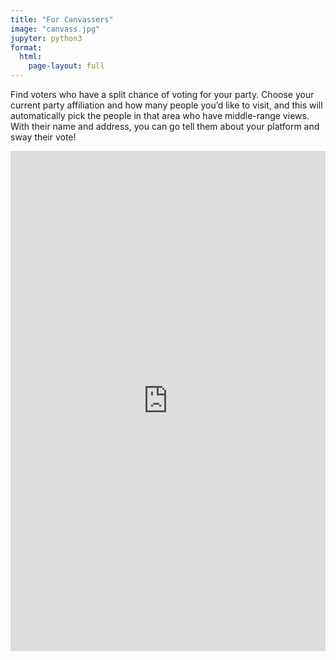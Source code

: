 ```yaml
---
title: "For Canvassers"
image: "canvass.jpg"
jupyter: python3
format:
  html:
    page-layout: full
---
```


Find voters who have a split chance of voting for your party. Choose your current party affiliation and how many people you'd like to visit, and this will automatically pick the people in that area who have middle-range views. With their name and address, you can go tell them about your platform and sway their vote!


<iframe height="800" width="100%" frameborder="no" src="https://dr-iggs.shinyapps.io/VotersOnTheFence/"> </iframe>